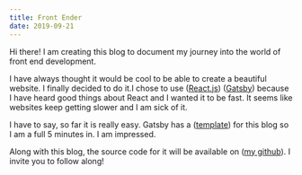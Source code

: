 ```yaml
---
title: Front Ender
date: 2019-09-21
---
```


Hi there! I am creating this blog to document my journey into the world of front end development. 

I have always thought it would be cool to be able to create a beautiful website. I finally decided to do it.I chose to use ([React.js](https://reactjs.org/)) ([Gatsby](httpsd://gatsby.org)) because I have heard good things about React and I wanted it to be fast. It seems like websites keep getting slower and I am sick of it.

I have to say, so far it is really easy. Gatsby has a ([template](https://www.gatsbyjs.org/tutorial/using-a-theme/)) for this blog so I am a full 5 minutes in. I am impressed.

Along with this blog, the source code for it will be available on ([my github](https://github.com/guygrigsby/grigsby.dev)). I invite you to follow along!
